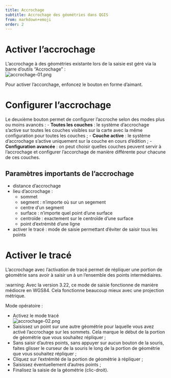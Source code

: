 ```yaml
---
title: Accrochage
subtitle: Accrochage des géométries dans QGIS
from: markdown+emoji
order: 2
---
```


# Activer l'accrochage
L'accrochage à des géométries existante lors de la saisie est géré via la barre d'outils "Accrochage"&nbsp;:<br>
![accrochage-01.png](assets/accrochage-01.png)

Pour activer l'accorchage, enfoncez le bouton en forme d'aimant.

# Configurer l'accrochage
Le deuxième bouton permet de configurer l'accroche selon des modes plus ou moins avancés&nbsp;:
- **Toutes les couches** : le système d'accrochage s'active sur toutes les couches visibles sur la carte avec la même configuration pour toutes les couches&nbsp;;
- **Couche active** : le système d'accrochage s'active uniquement sur la couche en cours d'édition&nbsp;;
- **Configuration avancée** : on peut choisir quelles couches peuvent servir à l'accrochage et configurer l'accorchage de manière différente pour chacune de ces couches.

## Paramètres importants de l'accrochage
* distance d'accrochage
* lieu d'accrochage&nbsp;:
  * sommet
  * segment : n'importe où sur un segement
  * centre d'un segment
  * surface : n'importe quel point d'une surface
  * centroïde : exactement sur le centroïde d'une surface
  * point d'extrémité d'une ligne
* activer le tracé : mode de saisie permettant d'éviter de saisir tous les points

# Activer le tracé
L'accrochage avec l'activation de tracé permet de répliquer une portion de géométrie sans avoir à saisir un à un l'ensemble des points intermédiaires.

:warning: Avec la version 3.22, ce mode de saisie fonctionne de manière médiocre en WGS84. Cela fonctionne beaucoup mieux avec une projection métrique.

Mode opératoire&nbsp;:

* Activez le mode tracé<br>
![accrochage-02.png](assets/accrochage-02.png)<br>
* Saisissez un point sur une autre géométrie pour laquelle vous avez activé l'accrochage sur les sommets. Cela marque le début de la portion de géométrie que vous souhaitez répliquer&nbsp;;
* Sans saisir d'autres points, sans appuyer sur aucun bouton de la souris, faites glisser le curseur de la souris le long de la portion de géométrie que vous souhaitez répliquer&nbsp;;
* Cliquez sur l'extrémité de la portion de géométrie à répliquer&nbsp;;
* Saisissez éventuellement d'autres points&nbsp;;
* Finalisez la saisie de la géométrie (clic-droit).